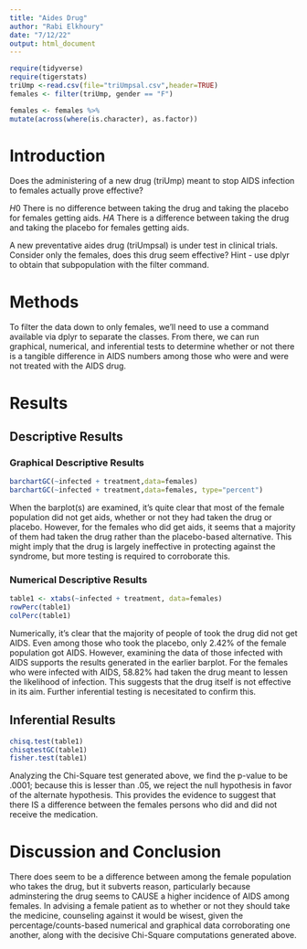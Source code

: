 ```yaml
---
title: "Aides Drug"
author: "Rabi Elkhoury"
date: "7/12/22"
output: html_document
---
```


```r
require(tidyverse)
require(tigerstats)
triUmp <-read.csv(file="triUmpsal.csv",header=TRUE)
females <- filter(triUmp, gender == "F")
```

```r
females <- females %>%
mutate(across(where(is.character), as.factor))
```


# Introduction

<!--In this section you explain what you are trying to show.  Where did the data come from?  What is the research or other question you are trying to answer?.  If you skimp in this section expect to be marked down in your grade. Paint a picture of the project a couple of paragraphs is expected!-->

Does the administering of a new drug (triUmp) meant to stop AIDS infection to females actually prove effective?

$H0$ There is no difference between taking the drug and taking the placebo for females getting aids.
$HA$ There is a difference between taking the drug and taking the placebo for females getting aids.

A new  preventative aides drug (triUmpsal) is under test in clinical trials. Consider only the females, does this drug seem effective?  Hint - use dplyr to obtain that subpopulation with the filter command.

# Methods

<!--Decide on your methods:  use "variable analysis" or other appropriate descriptors.  Make sure to choose at least one graphical method and at least one numerical method. Discuss what data manipulations may be needed for example subsetting or other binning procedures and what sort of graphical displays and inferential tools will be used!-->

To filter the data down to only females, we'll need to use a command available via dplyr to separate the classes.  From there, we can run graphical, numerical, and inferential tests to determine whether or not there is a tangible difference in AIDS numbers among those who were and were not treated with the AIDS drug.


# Results

<!--Divide this section into two sub-sections:  One for your descriptive  results and one for your inferential results.!-->

## Descriptive Results

### Graphical Descriptive Results

<!--Graphical results here.  Make sure to show your code.  Provide appropriate labels for axes, giving units if possible, and provide a good title for the graph, too.  Use the graphical results to describe the patterns if any that exist in the data as focused toward the research question. Bottom line is to explain the features of the graph that are relevant to conforming or departing to what is expected by your null hypothesis !-->

```r
barchartGC(~infected + treatment,data=females)
barchartGC(~infected + treatment,data=females, type="percent")

```


When the barplot(s) are examined, it's quite clear that most of the female population did not get aids, whether or not they had taken the drug or placebo.  However, for the females who did get aids, it seems that a majority of them had taken the drug rather than the placebo-based alternative.  This might imply that the drug is largely ineffective in protecting against the syndrome, but more testing is required to corroborate this.  


### Numerical Descriptive Results

<!--Numerical results go here. Use the numerical results to describe the patterns if any that exist in the data as focused toward the research question!-->

```r
table1 <- xtabs(~infected + treatment, data=females)
rowPerc(table1)
colPerc(table1)
```

Numerically, it's clear that the majority of people of took the drug did not get AIDS.  Even among those who took the placebo, only 2.42% of the female population got AIDS.  However, examining the data of those infected with AIDS supports the results generated in the earlier barplot.  For the females who were infected with AIDS, 58.82% had taken the drug meant to lessen the likelihood of infection.  This suggests that the drug itself is not effective in its aim.  Further inferential testing is necesitated to confirm this.



## Inferential Results

<!--State hypothesis clearly.  Make sure your discussion of the inferential test covers all the aspects that the test output produces, such as test statistic, p-value etc.  Make a decision about the null hypothesis, explain the assumptions on which the selected test/procedure was based, and why the chosen procedure satisfys the assumptions and is appropriate to answer the research question!-->

```r
chisq.test(table1)
chisqtestGC(table1)
fisher.test(table1)
```

Analyzing the Chi-Square test generated above, we find the p-value to be .0001; because this is lesser than .05, we reject the null hypothesis in favor of the alternate hypothesis.  This provides the evidence to suggest that there IS a difference between the females persons who did and did not receive the medication.


# Discussion and Conclusion

<!--Discussion and conclusion here.  If you found a relationship be sure to consider whether the relationship occurs because one of the variavbles causes the other, or whether they perhasps are related for some other reason.  Watch the chapter 6 videos from the GeorgeTown videos collection.!-->

There does seem to be a difference between among the female population who takes the drug, but it subverts reason, particularly because adminstering the drug seems to CAUSE a higher incidence of AIDS among females.  In advising a female patient as to whether or not they should take the medicine, counseling against it would be wisest, given the percentage/counts-based numerical and graphical data corroborating one another, along with the decisive Chi-Square computations generated above.  